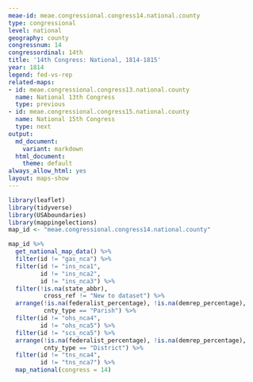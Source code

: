 ```yaml
---
meae-id: meae.congressional.congress14.national.county
type: congressional
level: national
geography: county
congressnum: 14
congressordinal: 14th
title: '14th Congress: National, 1814-1815'
year: 1814
legend: fed-vs-rep
related-maps:
- id: meae.congressional.congress13.national.county
  name: National 13th Congress
  type: previous
- id: meae.congressional.congress15.national.county
  name: National 15th Congress
  type: next
output:
  md_document:
    variant: markdown
  html_document:
    theme: default
always_allow_html: yes
layout: maps-show
---
```


```r
library(leaflet)
library(tidyverse)
library(USAboundaries)
library(mappingelections)
map_id <- "meae.congressional.congress14.national.county"
```

<div class="map">

```r
map_id %>%
  get_national_map_data() %>%
  filter(id != "gas_nca") %>% 
  filter(id != "ins_nca1",
         id != "ins_nca2",
         id != "ins_nca3") %>%
  filter(!is.na(state_abbr),
          cross_ref != "New to dataset") %>%
  arrange(!is.na(federalist_percentage), !is.na(demrep_percentage), 
          cnty_type == "Parish") %>%  
  filter(id != "ohs_nca4",
         id != "ohs_nca5") %>% 
  filter(id != "scs_nca5") %>% 
  arrange(!is.na(federalist_percentage), !is.na(demrep_percentage), 
          cnty_type == "District") %>%
  filter(id != "tns_nca4",
         id != "tns_nca7") %>% 
  map_national(congress = 14)
```

</div>

<div class="results-table">

</div>
